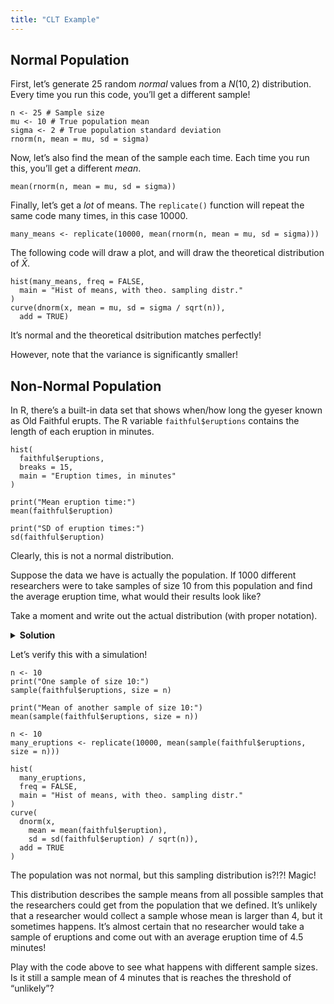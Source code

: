 ```yaml
---
title: "CLT Example"
---
```


## Normal Population

First, let's generate 25 random *normal* values from a $N(10, 2)$ distribution. Every time you run this code, you'll get a different sample!

```webr-r
n <- 25 # Sample size
mu <- 10 # True population mean
sigma <- 2 # True population standard deviation
rnorm(n, mean = mu, sd = sigma)
```

Now, let's also find the mean of the sample each time. Each time you run this, you'll get a different *mean*.

```webr-r
mean(rnorm(n, mean = mu, sd = sigma))
```

Finally, let's get a *lot* of means. The `replicate()` function will repeat the same code many times, in this case 10000.

```webr-r
many_means <- replicate(10000, mean(rnorm(n, mean = mu, sd = sigma)))
```

The following code will draw a plot, and will draw the theoretical distribution of $\bar X$. 

```webr-r
hist(many_means, freq = FALSE,
  main = "Hist of means, with theo. sampling distr."
)
curve(dnorm(x, mean = mu, sd = sigma / sqrt(n)), 
  add = TRUE)
```

It's normal and the theoretical dsitribution matches perfectly!

However, note that the variance is significantly smaller!

## Non-Normal Population

In R, there's a built-in data set that shows when/how long the gyeser known as Old Faithful erupts. The R variable `faithful$eruptions` contains the length of each eruption in minutes.

```webr-r
hist(
  faithful$eruptions,
  breaks = 15,
  main = "Eruption times, in minutes"
)

print("Mean eruption time:")
mean(faithful$eruption)

print("SD of eruption times:")
sd(faithful$eruption)
```

Clearly, this is not a normal distribution.

Suppose the data we have is actually the population. If 1000 different researchers were to take samples of size 10 from this population and find the average eruption time, what would their results look like?

Take a moment and write out the actual distribution (with proper notation). 

<details>
<summary>**Solution**</summary>

$\bar X \sim N(\mu = 3.487783, \sigma_{\bar X} = 1.1413 / \sqrt(10))=)$

*****
</details>

Let's verify this with a simulation!

```webr-r
n <- 10
print("One sample of size 10:")
sample(faithful$eruptions, size = n)

print("Mean of another sample of size 10:")
mean(sample(faithful$eruptions, size = n))
```

```webr-r
n <- 10
many_eruptions <- replicate(10000, mean(sample(faithful$eruptions, size = n)))

hist(
  many_eruptions,
  freq = FALSE,
  main = "Hist of means, with theo. sampling distr."
)
curve(
  dnorm(x, 
    mean = mean(faithful$eruption),
    sd = sd(faithful$eruption) / sqrt(n)), 
  add = TRUE
)
```

The population was not normal, but this sampling distribution is?!?! Magic!

This distribution describes the sample means from all possible samples that the researchers could get from the population that we defined. It's unlikely that a researcher would collect a sample whose mean is larger than 4, but it sometimes happens. It's almost certain that no researcher would take a sample of eruptions and come out with an average eruption time of 4.5 minutes!

Play with the code above to see what happens with different sample sizes. Is it still a sample mean of 4 minutes that is reaches the threshold of "unlikely"?

